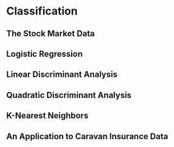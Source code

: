 # Classification

## The Stock Market Data

## Logistic Regression

## Linear Discriminant Analysis

## Quadratic Discriminant Analysis

## K-Nearest Neighbors

## An Application to Caravan Insurance Data
